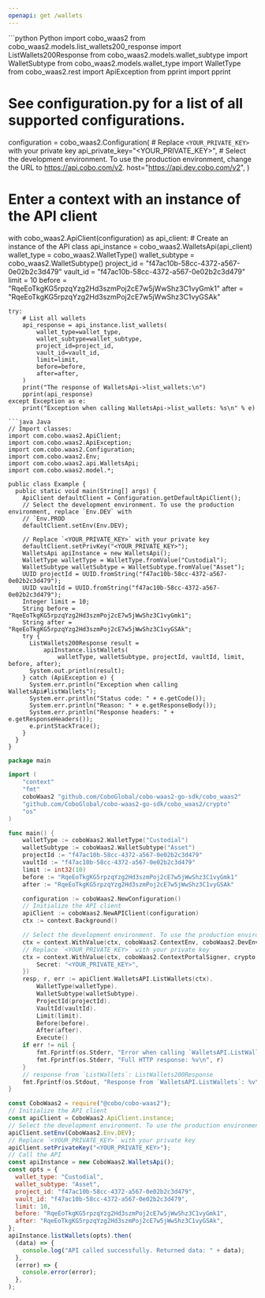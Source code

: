 ```yaml
---
openapi: get /wallets
---
```


<RequestExample>
```python Python
import cobo_waas2
from cobo_waas2.models.list_wallets200_response import ListWallets200Response
from cobo_waas2.models.wallet_subtype import WalletSubtype
from cobo_waas2.models.wallet_type import WalletType
from cobo_waas2.rest import ApiException
from pprint import pprint

# See configuration.py for a list of all supported configurations.
configuration = cobo_waas2.Configuration(
    # Replace `<YOUR_PRIVATE_KEY>` with your private key
    api_private_key="<YOUR_PRIVATE_KEY>",
    # Select the development environment. To use the production environment, change the URL to https://api.cobo.com/v2.
    host="https://api.dev.cobo.com/v2",
)
# Enter a context with an instance of the API client
with cobo_waas2.ApiClient(configuration) as api_client:
    # Create an instance of the API class
    api_instance = cobo_waas2.WalletsApi(api_client)
    wallet_type = cobo_waas2.WalletType()
    wallet_subtype = cobo_waas2.WalletSubtype()
    project_id = "f47ac10b-58cc-4372-a567-0e02b2c3d479"
    vault_id = "f47ac10b-58cc-4372-a567-0e02b2c3d479"
    limit = 10
    before = "RqeEoTkgKG5rpzqYzg2Hd3szmPoj2cE7w5jWwShz3C1vyGmk1"
    after = "RqeEoTkgKG5rpzqYzg2Hd3szmPoj2cE7w5jWwShz3C1vyGSAk"

    try:
        # List all wallets
        api_response = api_instance.list_wallets(
            wallet_type=wallet_type,
            wallet_subtype=wallet_subtype,
            project_id=project_id,
            vault_id=vault_id,
            limit=limit,
            before=before,
            after=after,
        )
        print("The response of WalletsApi->list_wallets:\n")
        pprint(api_response)
    except Exception as e:
        print("Exception when calling WalletsApi->list_wallets: %s\n" % e)

```
```java Java
// Import classes:
import com.cobo.waas2.ApiClient;
import com.cobo.waas2.ApiException;
import com.cobo.waas2.Configuration;
import com.cobo.waas2.Env;
import com.cobo.waas2.api.WalletsApi;
import com.cobo.waas2.model.*;

public class Example {
  public static void main(String[] args) {
    ApiClient defaultClient = Configuration.getDefaultApiClient();
    // Select the development environment. To use the production environment, replace `Env.DEV` with
    // `Env.PROD
    defaultClient.setEnv(Env.DEV);

    // Replace `<YOUR_PRIVATE_KEY>` with your private key
    defaultClient.setPrivKey("<YOUR_PRIVATE_KEY>");
    WalletsApi apiInstance = new WalletsApi();
    WalletType walletType = WalletType.fromValue("Custodial");
    WalletSubtype walletSubtype = WalletSubtype.fromValue("Asset");
    UUID projectId = UUID.fromString("f47ac10b-58cc-4372-a567-0e02b2c3d479");
    UUID vaultId = UUID.fromString("f47ac10b-58cc-4372-a567-0e02b2c3d479");
    Integer limit = 10;
    String before = "RqeEoTkgKG5rpzqYzg2Hd3szmPoj2cE7w5jWwShz3C1vyGmk1";
    String after = "RqeEoTkgKG5rpzqYzg2Hd3szmPoj2cE7w5jWwShz3C1vyGSAk";
    try {
      ListWallets200Response result =
          apiInstance.listWallets(
              walletType, walletSubtype, projectId, vaultId, limit, before, after);
      System.out.println(result);
    } catch (ApiException e) {
      System.err.println("Exception when calling WalletsApi#listWallets");
      System.err.println("Status code: " + e.getCode());
      System.err.println("Reason: " + e.getResponseBody());
      System.err.println("Response headers: " + e.getResponseHeaders());
      e.printStackTrace();
    }
  }
}

```
```go Go
package main

import (
	"context"
	"fmt"
	coboWaas2 "github.com/CoboGlobal/cobo-waas2-go-sdk/cobo_waas2"
	"github.com/CoboGlobal/cobo-waas2-go-sdk/cobo_waas2/crypto"
	"os"
)

func main() {
	walletType := coboWaas2.WalletType("Custodial")
	walletSubtype := coboWaas2.WalletSubtype("Asset")
	projectId := "f47ac10b-58cc-4372-a567-0e02b2c3d479"
	vaultId := "f47ac10b-58cc-4372-a567-0e02b2c3d479"
	limit := int32(10)
	before := "RqeEoTkgKG5rpzqYzg2Hd3szmPoj2cE7w5jWwShz3C1vyGmk1"
	after := "RqeEoTkgKG5rpzqYzg2Hd3szmPoj2cE7w5jWwShz3C1vyGSAk"

	configuration := coboWaas2.NewConfiguration()
	// Initialize the API client
	apiClient := coboWaas2.NewAPIClient(configuration)
	ctx := context.Background()

	// Select the development environment. To use the production environment, replace coboWaas2.DevEnv with coboWaas2.ProdEnv
	ctx = context.WithValue(ctx, coboWaas2.ContextEnv, coboWaas2.DevEnv)
	// Replace `<YOUR_PRIVATE_KEY>` with your private key
	ctx = context.WithValue(ctx, coboWaas2.ContextPortalSigner, crypto.Ed25519Signer{
		Secret: "<YOUR_PRIVATE_KEY>",
	})
	resp, r, err := apiClient.WalletsAPI.ListWallets(ctx).
		WalletType(walletType).
		WalletSubtype(walletSubtype).
		ProjectId(projectId).
		VaultId(vaultId).
		Limit(limit).
		Before(before).
		After(after).
		Execute()
	if err != nil {
		fmt.Fprintf(os.Stderr, "Error when calling `WalletsAPI.ListWallets``: %v\n", err)
		fmt.Fprintf(os.Stderr, "Full HTTP response: %v\n", r)
	}
	// response from `ListWallets`: ListWallets200Response
	fmt.Fprintf(os.Stdout, "Response from `WalletsAPI.ListWallets`: %v\n", resp)
}

```
```javascript JavaScript
const CoboWaas2 = require("@cobo/cobo-waas2");
// Initialize the API client
const apiClient = CoboWaas2.ApiClient.instance;
// Select the development environment. To use the production environment, replace `Env.DEV` with `Env.PROD`
apiClient.setEnv(CoboWaas2.Env.DEV);
// Replace `<YOUR_PRIVATE_KEY>` with your private key
apiClient.setPrivateKey("<YOUR_PRIVATE_KEY>");
// Call the API
const apiInstance = new CoboWaas2.WalletsApi();
const opts = {
  wallet_type: "Custodial",
  wallet_subtype: "Asset",
  project_id: "f47ac10b-58cc-4372-a567-0e02b2c3d479",
  vault_id: "f47ac10b-58cc-4372-a567-0e02b2c3d479",
  limit: 10,
  before: "RqeEoTkgKG5rpzqYzg2Hd3szmPoj2cE7w5jWwShz3C1vyGmk1",
  after: "RqeEoTkgKG5rpzqYzg2Hd3szmPoj2cE7w5jWwShz3C1vyGSAk",
};
apiInstance.listWallets(opts).then(
  (data) => {
    console.log("API called successfully. Returned data: " + data);
  },
  (error) => {
    console.error(error);
  },
);

```
</RequestExample>